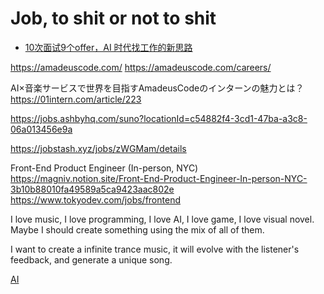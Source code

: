 # Job, to shit or not to shit

- [10次面试9个offer，AI 时代找工作的新思路](https://youtu.be/5UqL94DZebk)


https://amadeuscode.com/
https://amadeuscode.com/careers/

AI×音楽サービスで世界を目指すAmadeusCodeのインターンの魅力とは？
https://01intern.com/article/223

https://jobs.ashbyhq.com/suno?locationId=c54882f4-3cd1-47ba-a3c8-06a013456e9a

https://jobstash.xyz/jobs/zWGMam/details

Front-End Product Engineer (In-person, NYC)
https://magniv.notion.site/Front-End-Product-Engineer-In-person-NYC-3b10b88010fa49589a5ca9423aac802e
https://www.tokyodev.com/jobs/frontend

I love music, I love programming, I love AI, I love game, I love visual novel. Maybe I should create something using the mix of all of them.

I want to create a infinite trance music, it will evolve with the listener's feedback, and generate a unique song.

[AI](../2area/ai.mdx)
